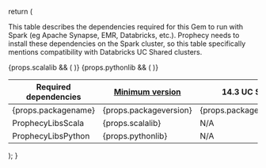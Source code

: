   return (
    <div>
      <p>
        This table describes the dependencies required for this Gem to run with
        Spark (eg Apache Synapse, EMR, Databricks, etc.). Prophecy needs to
        install these dependencies on the Spark cluster, so this table
        specifically mentions compatibility with Databricks UC Shared clusters.
      </p>
      <table>
        <thead>
          <tr>
            <th>Required dependencies</th>
            <th>
              <a href="./release_notes/version_chart/">Minimum version</a>
            </th>
            <th>14.3 UC Shared</th>
            <th>15.4 UC Shared</th>
          </tr>
        </thead>
        <tbody>
          <tr>
            <td>{props.packagename}</td>
            <td>{props.packageversion}</td>
            <td>{props.packageversion143}</td>
            <td>{props.packageversion154}</td>
          </tr>
          {props.scalalib && (
            <tr>
              <td>ProphecyLibsScala</td>
              <td>{props.scalalib}</td>
              <td>N/A</td>
              <td>N/A</td>
            </tr>
          )}
          {props.pythonlib && (
            <tr>
              <td>ProphecyLibsPython</td>
              <td>{props.pythonlib}</td>
              <td>N/A</td>
              <td>N/A</td>
            </tr>
          )}
        </tbody>
      </table>
    </div>
  );
}
